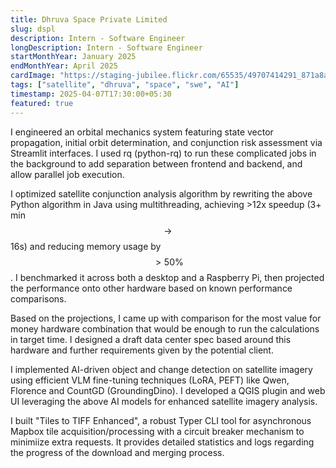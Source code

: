 ```yaml
---
title: Dhruva Space Private Limited
slug: dspl
description: Intern - Software Engineer
longDescription: Intern - Software Engineer
startMonthYear: January 2025
endMonthYear: April 2025
cardImage: "https://staging-jubilee.flickr.com/65535/49707414291_871a8a081a_q.jpg"
tags: ["satellite", "dhruva", "space", "swe", "AI"]
timestamp: 2025-04-07T17:30:00+05:30
featured: true
---
```


I engineered an orbital mechanics system featuring state vector propagation, initial orbit determination, and conjunction risk assessment via Streamlit interfaces.
I used rq (python-rq) to run these complicated jobs in the background to add separation between frontend and backend, and allow parallel job execution.

I optimized satellite conjunction analysis algorithm by rewriting the above Python algorithm in Java using multithreading, achieving >12x speedup (3+ min $$\rightarrow$$ 16s) and reducing memory usage by $$>50\%$$.
I benchmarked it across both a desktop and a Raspberry Pi, then projected the performance onto other hardware based on known performance comparisons.

Based on the projections, I came up with comparison for the most value for money hardware combination that would be enough to run the calculations in target time.
I designed a draft data center spec based around this hardware and further requirements given by the potential client.

I implemented AI-driven object and change detection on satellite imagery using efficient VLM fine-tuning techniques (LoRA, PEFT) like Qwen, Florence and CountGD (GroundingDino).
I developed a QGIS plugin and web UI leveraging the above AI models for enhanced satellite imagery analysis.

I built "Tiles to TIFF Enhanced", a robust Typer CLI tool for asynchronous Mapbox tile acquisition/processing with a circuit breaker mechanism to minimiize extra requests.
It provides detailed statistics and logs regarding the progress of the download and merging process.

